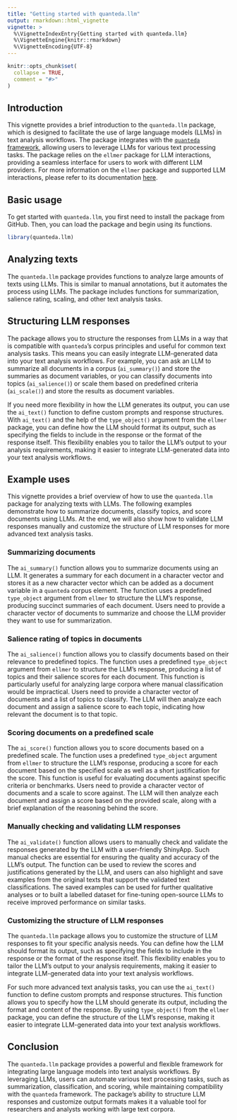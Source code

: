 ```yaml
---
title: "Getting started with quanteda.llm"
output: rmarkdown::html_vignette
vignette: >
  %\VignetteIndexEntry{Getting started with quanteda.llm}
  %\VignetteEngine{knitr::rmarkdown}
  %\VignetteEncoding{UTF-8}
---
```


```r
knitr::opts_chunk$set(
  collapse = TRUE,
  comment = "#>"
)
```

## Introduction

This vignette provides a brief introduction to the `quanteda.llm` package, which is designed to facilitate the use of large language models (LLMs) in text analysis workflows. The package integrates with the [`quanteda` framework](https://quanteda.io/), allowing users to leverage LLMs for various text processing tasks. The package relies on the `ellmer` package for LLM interactions, providing a seamless interface for users to work with different LLM providers. For more information on the `ellmer` package and supported LLM interactions, please refer to its documentation [here](https://ellmer.tidyverse.org/index.html).

## Basic usage

To get started with `quanteda.llm`, you first need to install the package from GitHub. Then, you can load the package and begin using its functions. 

```r
library(quanteda.llm)
```

## Analyzing texts

The `quanteda.llm` package provides functions to analyze large amounts of texts using LLMs. This is similar to manual annotations, but it automates the process using LLMs. The package includes functions for summarization, salience rating, scaling, and other text analysis tasks.

## Structuring LLM responses

The package allows you to structure the responses from LLMs in a way that is compatible with `quanteda`'s corpus principles and useful for common text analysis tasks. This means you can easily integrate LLM-generated data into your text analysis workflows. For example, you can ask an LLM to summarize all documents in a corpus (`ai_summary()`) and store the summaries as document variables, or you can classify documents into topics (`ai_salience()`) or scale them based on predefined criteria (`ai_scale()`) and store the results as document variables. 

If you need more flexibility in how the LLM generates its output, you can use the `ai_text()` function to define custom prompts and response structures. With `ai_text()` and the help of the `type_object()` argument from the `ellmer` package, you can define how the LLM should format its output, such as specifying the fields to include in the response or the format of the response itself. This flexibility enables you to tailor the LLM's output to your analysis requirements, making it easier to integrate LLM-generated data into your text analysis workflows.

## Example uses

This vignette provides a brief overview of how to use the `quanteda.llm` package for analyzing texts with LLMs. The following examples demonstrate how to summarize documents, classify topics, and score documents using LLMs. At the end, we will also show how to validate LLM responses manually and customize the structure of LLM responses for more advanced text analysis tasks.

### Summarizing documents

The `ai_summary()` function allows you to summarize documents using an LLM. It generates a summary for each document in a character vector and stores it as a new character vector which can be added as a document variable in a `quanteda` corpus element. The function uses a predefined `type_object` argument from `ellmer` to structure the LLM's response, producing succinct summaries of each document. Users need to provide a character vector of documents to summarize and choose the LLM provider they want to use for summarization.

### Salience rating of topics in documents

The `ai_salience()` function allows you to classify documents based on their relevance to predefined topics. The function uses a predefined `type_object` argument from `ellmer` to structure the LLM's response, producing a list of topics and their salience scores for each document. This function is particularly useful for analyzing large corpora where manual classification would be impractical. Users need to provide a character vector of documents and a list of topics to classify. The LLM will then analyze each document and assign a salience score to each topic, indicating how relevant the document is to that topic.

### Scoring documents on a predefined scale

The `ai_score()` function allows you to score documents based on a predefined scale. The function uses a predefined `type_object` argument from `ellmer` to structure the LLM's response, producing a score for each document based on the specified scale as well as a short justification for the score. This function is useful for evaluating documents against specific criteria or benchmarks. Users need to provide a character vector of documents and a scale to score against. The LLM will then analyze each document and assign a score based on the provided scale, along with a brief explanation of the reasoning behind the score.


### Manually checking and validating LLM responses

The `ai_validate()` function allows users to manually check and validate the responses generated by the LLM with a user-friendly ShinyApp. Such manual checks are essential for ensuring the quality and accuracy of the LLM's output. The function can be used to review the scores and justifications generated by the LLM, and users can also highlight and save examples from the original texts that support the validated text classifications. The saved examples can be used for further qualitative analyses or to built a labelled dataset for fine-tuning open-source LLMs to receive improved performance on similar tasks.

### Customizing the structure of LLM responses

The `quanteda.llm` package allows you to customize the structure of LLM responses to fit your specific analysis needs. You can define how the LLM should format its output, such as specifying the fields to include in the response or the format of the response itself. This flexibility enables you to tailor the LLM's output to your analysis requirements, making it easier to integrate LLM-generated data into your text analysis workflows.

For such more advanced text analysis tasks, you can use the `ai_text()` function to define custom prompts and response structures. This function allows you to specify how the LLM should generate its output, including the format and content of the response. By using `type_object()` from the `ellmer` package, you can define the structure of the LLM's response, making it easier to integrate LLM-generated data into your text analysis workflows.

## Conclusion

The `quanteda.llm` package provides a powerful and flexible framework for integrating large language models into text analysis workflows. By leveraging LLMs, users can automate various text processing tasks, such as summarization, classification, and scoring, while maintaining compatibility with the `quanteda` framework. The package's ability to structure LLM responses and customize output formats makes it a valuable tool for researchers and analysts working with large text corpora.

